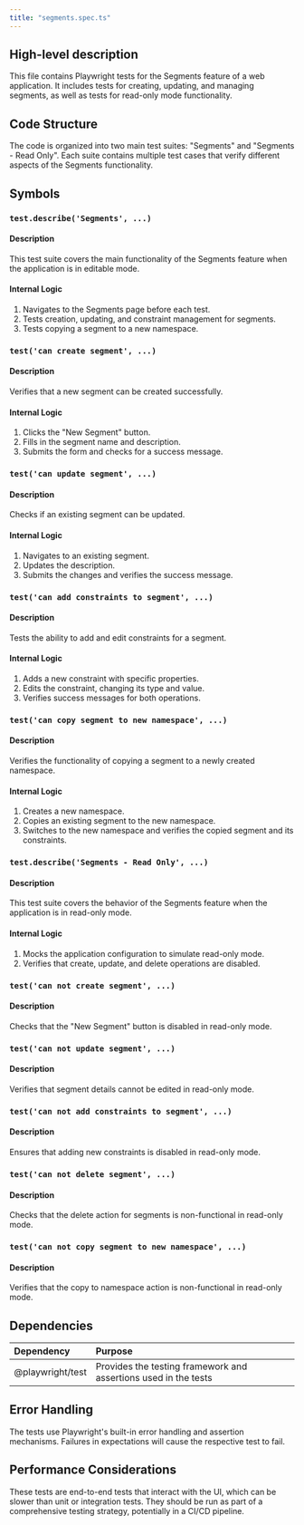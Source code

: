 ```yaml
---
title: "segments.spec.ts"
---
```


## High-level description
This file contains Playwright tests for the Segments feature of a web application. It includes tests for creating, updating, and managing segments, as well as tests for read-only mode functionality.

## Code Structure
The code is organized into two main test suites: "Segments" and "Segments - Read Only". Each suite contains multiple test cases that verify different aspects of the Segments functionality.

## Symbols

### `test.describe('Segments', ...)`
#### Description
This test suite covers the main functionality of the Segments feature when the application is in editable mode.

#### Internal Logic
1. Navigates to the Segments page before each test.
2. Tests creation, updating, and constraint management for segments.
3. Tests copying a segment to a new namespace.

### `test('can create segment', ...)`
#### Description
Verifies that a new segment can be created successfully.

#### Internal Logic
1. Clicks the "New Segment" button.
2. Fills in the segment name and description.
3. Submits the form and checks for a success message.

### `test('can update segment', ...)`
#### Description
Checks if an existing segment can be updated.

#### Internal Logic
1. Navigates to an existing segment.
2. Updates the description.
3. Submits the changes and verifies the success message.

### `test('can add constraints to segment', ...)`
#### Description
Tests the ability to add and edit constraints for a segment.

#### Internal Logic
1. Adds a new constraint with specific properties.
2. Edits the constraint, changing its type and value.
3. Verifies success messages for both operations.

### `test('can copy segment to new namespace', ...)`
#### Description
Verifies the functionality of copying a segment to a newly created namespace.

#### Internal Logic
1. Creates a new namespace.
2. Copies an existing segment to the new namespace.
3. Switches to the new namespace and verifies the copied segment and its constraints.

### `test.describe('Segments - Read Only', ...)`
#### Description
This test suite covers the behavior of the Segments feature when the application is in read-only mode.

#### Internal Logic
1. Mocks the application configuration to simulate read-only mode.
2. Verifies that create, update, and delete operations are disabled.

### `test('can not create segment', ...)`
#### Description
Checks that the "New Segment" button is disabled in read-only mode.

### `test('can not update segment', ...)`
#### Description
Verifies that segment details cannot be edited in read-only mode.

### `test('can not add constraints to segment', ...)`
#### Description
Ensures that adding new constraints is disabled in read-only mode.

### `test('can not delete segment', ...)`
#### Description
Checks that the delete action for segments is non-functional in read-only mode.

### `test('can not copy segment to new namespace', ...)`
#### Description
Verifies that the copy to namespace action is non-functional in read-only mode.

## Dependencies
| Dependency | Purpose |
|:-----------|:--------|
| @playwright/test | Provides the testing framework and assertions used in the tests |

## Error Handling
The tests use Playwright's built-in error handling and assertion mechanisms. Failures in expectations will cause the respective test to fail.

## Performance Considerations
These tests are end-to-end tests that interact with the UI, which can be slower than unit or integration tests. They should be run as part of a comprehensive testing strategy, potentially in a CI/CD pipeline.